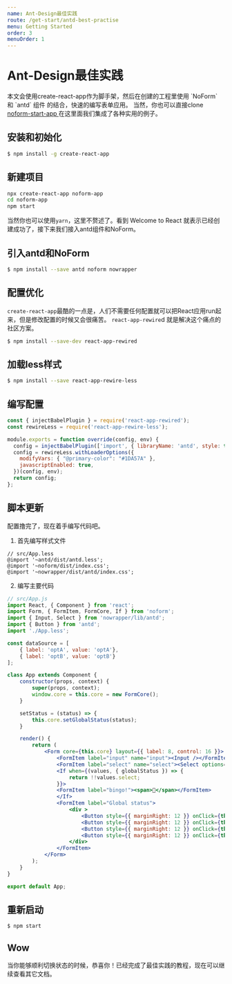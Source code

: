 ```yaml
---
name: Ant-Design最佳实践
route: /get-start/antd-best-practise
menu: Getting Started
order: 3
menuOrder: 1
---
```


# Ant-Design最佳实践

<p>
    本文会使用create-react-app作为脚手架，然后在创建的工程里使用 `NoForm` 和 `antd` 组件 的结合，快速的编写表单应用。
    当然，你也可以直接clone <a href="https://github.com/quirkyshop/noform-start-app" target="_blank"> noform-start-app </a>
    在这里面我们集成了各种实用的例子。
</p>

## 安装和初始化

```bash
$ npm install -g create-react-app
```

## 新建项目

```bash
npx create-react-app noform-app
cd noform-app
npm start
```

当然你也可以使用`yarn`，这里不赘述了。看到 Welcome to React 就表示已经创建成功了，接下来我们接入antd组件和NoForm。

## 引入antd和NoForm

```bash
$ npm install --save antd noform nowrapper
```

## 配置优化

`create-react-app`最酷的一点是，人们不需要任何配置就可以把React应用run起来，但是修改配置的时候又会很痛苦。 
`react-app-rewire`d 就是解决这个痛点的社区方案。

```bash
$ npm install --save-dev react-app-rewired
```

## 加载less样式

```bash
$ npm install --save react-app-rewire-less
```

## 编写配置

```jsx
const { injectBabelPlugin } = require('react-app-rewired');
const rewireLess = require('react-app-rewire-less');

module.exports = function override(config, env) {
  config = injectBabelPlugin(['import', { libraryName: 'antd', style: true }], config);
  config = rewireLess.withLoaderOptions({
    modifyVars: { "@primary-color": "#1DA57A" },
    javascriptEnabled: true,
  })(config, env);
  return config;
};
```

## 脚本更新

配置撸完了，现在着手编写代码吧。

1. 首先编写样式文件

```less
// src/App.less
@import '~antd/dist/antd.less';
@import '~noform/dist/index.css';
@import '~nowrapper/dist/antd/index.css';
```

2. 编写主要代码

```jsx
// src/App.js
import React, { Component } from 'react';
import Form, { FormItem, FormCore, If } from 'noform';
import { Input, Select } from 'nowrapper/lib/antd';
import { Button } from 'antd';
import './App.less';

const dataSource = [
    { label: 'optA', value: 'optA'},
    { label: 'optB', value: 'optB'}
];

class App extends Component {
    constructor(props, context) {
        super(props, context);
        window.core = this.core = new FormCore();
    }

    setStatus = (status) => {
        this.core.setGlobalStatus(status);
    }

    render() {
        return (
            <Form core={this.core} layout={{ label: 8, control: 16 }}>
                <FormItem label="input" name="input"><Input /></FormItem>
                <FormItem label="select" name="select"><Select options={dataSource} /></FormItem>
                <If when={(values, { globalStatus }) => {
                    return !!values.select;
                }}>
                <FormItem label="bingo!"><span>🎉</span></FormItem>
                </If>
                <FormItem label="Global status">
                    <div >
                        <Button style={{ marginRight: 12 }} onClick={this.core.reset.bind(this.core)}>Clear</Button>
                        <Button style={{ marginRight: 12 }} onClick={this.setStatus.bind(this, 'edit')}>Edit</Button>
                        <Button style={{ marginRight: 12 }} onClick={this.setStatus.bind(this, 'preview')}>Preview</Button>
                        <Button style={{ marginRight: 12 }} onClick={this.setStatus.bind(this, 'disabled')}>Disabled</Button>
                    </div>
                </FormItem>
            </Form>
        );
    }
}

export default App;
```

## 重新启动

```bash
$ npm start
```

## Wow

当你能够顺利切换状态的时候，恭喜你！已经完成了最佳实践的教程，现在可以继续查看其它文档。